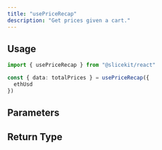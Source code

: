 ```yaml
---
title: "usePriceRecap"
description: "Get prices given a cart."
---
```




## Usage

```ts
import { usePriceRecap } from "@slicekit/react"

const { data: totalPrices } = usePriceRecap({
  ethUsd
})
```

<ActionHookNote paramName="getTotalPrices" />

## Parameters

<GetTotalPricesParams isReact={true} />

## Return Type

<GetTotalPricesReturnType />
